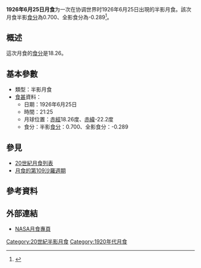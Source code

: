 {{vfd|沒有足夠的可靠資料來源能夠讓這個條目符合[[Wikipedia:關注度|Wikipedia:關注度]]中的標準|date=2022/06/08}}
{{Notability|time=2022-05-09T07:55:34+00:00}}
{{Infobox lunar eclipse
| date        = 1926年6月25日
| time        = 21:25
| nature     = 半影月食
| saros       = 109
| gamma           = 1.182
| magnitude      = 半影食分：0.700<br/>全影食分：-0.289
| par_duration   = 
| tot_duration    = 
| chart               = Lunar eclipse chart close-1926Jun25.png
}}
'''1926年6月25日月食'''为一次在协调世界时1926年6月25日出現的半影月食。該次月食半影[[食分|食分]]為0.700、全影食分為-0.289<ref name="nasa_catalog_list">{{cite web|url=http://eclipse.gsfc.nasa.gov/LEcat/LE1901-2000.html|title=Lunar Eclipses: 1901 to 2000|language=en|publisher=[[NASA|NASA]]|archiveurl=https://web.archive.org/web/20080331031357/http://eclipse.gsfc.nasa.gov/LEcat/LE1901-2000.html|archivedate=2008-03-31|deadurl=yes|accessdate=2016-09-10}}</ref>。

== 概述 ==
這次月食的[[食分|食分]]是18.26。

== 基本參數 ==
{{NoteUTC}}
* 類型：半影月食
*[[食甚|食甚]]資料：
** 日期：1926年6月25日
** 時間：21:25
** 月球位置：[[赤經|赤經]]18.26度、[[赤緯|赤緯]]-22.2度
** 食分：半影[[食分|食分]]：0.700、全影食分：-0.289


== 參見 ==
{{portal box|天文學}}
* [[20世紀月食列表|20世紀月食列表]]
* [[月食的第109沙羅週期|月食的第109沙羅週期]]

== 參考資料 ==
{{reflist}}

== 外部連結 ==
* [http://eclipse.gsfc.nasa.gov/lunar.html NASA月食專頁]{{Wayback|url=http://eclipse.gsfc.nasa.gov/lunar.html |date=20181231235927 }}{{en icon}}
{{Lunar-eclipse-stub}}
{{月食}}

[[Category:20世紀半影月食|Category:20世紀半影月食]]
[[Category:1920年代月食|Category:1920年代月食]]